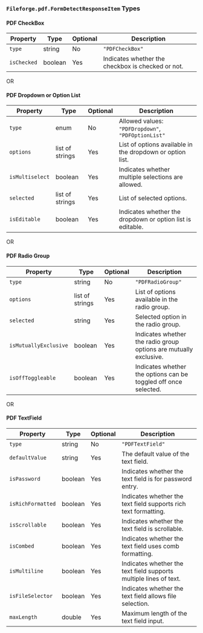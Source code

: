 ### `Fileforge.pdf.FormDetectResponseItem` Types

#### PDF CheckBox

| Property   | Type    | Optional | Description                                       |
|------------|---------|----------|---------------------------------------------------|
| `type`     | string  | No       | `"PDFCheckBox"`                                   |
| `isChecked`| boolean | Yes      | Indicates whether the checkbox is checked or not. |

OR

#### PDF Dropdown or Option List

| Property       | Type          | Optional | Description                                                                                   |
|----------------|---------------|----------|-----------------------------------------------------------------------------------------------|
| `type`         | enum          | No       | Allowed values: `"PDFDropdown"`, `"PDFOptionList"`                                            |
| `options`      | list of strings| Yes     | List of options available in the dropdown or option list.                                     |
| `isMultiselect`| boolean       | Yes      | Indicates whether multiple selections are allowed.                                            |
| `selected`     | list of strings| Yes     | List of selected options.                                                                     |
| `isEditable`   | boolean       | Yes      | Indicates whether the dropdown or option list is editable.                                    |

OR

#### PDF Radio Group

| Property            | Type          | Optional | Description                                                               |
|---------------------|---------------|----------|---------------------------------------------------------------------------|
| `type`              | string        | No       | `"PDFRadioGroup"`                                                         |
| `options`           | list of strings| Yes     | List of options available in the radio group.                             |
| `selected`          | string        | Yes      | Selected option in the radio group.                                       |
| `isMutuallyExclusive`| boolean      | Yes      | Indicates whether the radio group options are mutually exclusive.         |
| `isOffToggleable`   | boolean       | Yes      | Indicates whether the options can be toggled off once selected.           |

OR

#### PDF TextField

| Property        | Type    | Optional | Description                                                                                 |
|-----------------|---------|----------|---------------------------------------------------------------------------------------------|
| `type`          | string  | No       | `"PDFTextField"`                                                                            |
| `defaultValue`  | string  | Yes      | The default value of the text field.                                                        |
| `isPassword`    | boolean | Yes      | Indicates whether the text field is for password entry.                                     |
| `isRichFormatted`| boolean| Yes      | Indicates whether the text field supports rich text formatting.                             |
| `isScrollable`  | boolean | Yes      | Indicates whether the text field is scrollable.                                             |
| `isCombed`      | boolean | Yes      | Indicates whether the text field uses comb formatting.                                      |
| `isMultiline`   | boolean | Yes      | Indicates whether the text field supports multiple lines of text.                           |
| `isFileSelector`| boolean | Yes      | Indicates whether the text field allows file selection.                                     |
| `maxLength`     | double  | Yes      | Maximum length of the text field input.                                                     |

